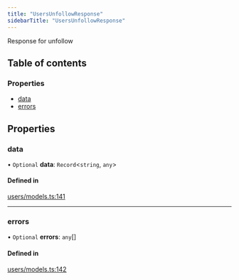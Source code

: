 ```yaml
---
title: "UsersUnfollowResponse"
sidebarTitle: "UsersUnfollowResponse"
---
```


Response for unfollow

## Table of contents

### Properties

- [data](/xdks/typescript/reference/interfaces/UsersUnfollowResponse#data)
- [errors](/xdks/typescript/reference/interfaces/UsersUnfollowResponse#errors)

## Properties

### data

• `Optional` **data**: `Record`\<`string`, `any`\>

#### Defined in

[users/models.ts:141](https://github.com/xdevplatform/xdk/blob/298ca9350d035e40e7c8ee0753c50052819a41e2/xdk/typescript/src/users/models.ts#L141)

___

### errors

• `Optional` **errors**: `any`[]

#### Defined in

[users/models.ts:142](https://github.com/xdevplatform/xdk/blob/298ca9350d035e40e7c8ee0753c50052819a41e2/xdk/typescript/src/users/models.ts#L142)
